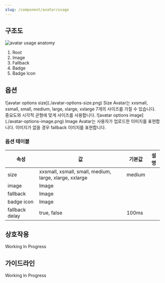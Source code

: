 ```yaml
---
slug: /component/avatar/usage
---
```


## 구조도

<Anatomy>![avatar usage anatomy](./avatar-style-anatomy.png)</Anatomy>

1. Root
2. Image
3. Fallback
4. Badge
5. Badge Icon

## 옵션

<HalfCard>
  <HalfCardImageCell>
    ![avatar options size](./avatar-options-size.png)
  </HalfCardImageCell>
  <HalfCardDescriptionCell>
    <HalfCardDescriptionTitle>Size</HalfCardDescriptionTitle>
    <HalfCardDescription>
      Avatar는 xxsmall, xsmall, small, medium, large, xlarge, xxlarge 7개의
      사이즈를 가질 수 있습니다. 중요도와 시각적 균형에 맞게 사이즈를
      사용합니다.
    </HalfCardDescription>
  </HalfCardDescriptionCell>
</HalfCard>

<HalfCard>
  <HalfCardImageCell>
    ![avatar options image](./avatar-options-image.png)
  </HalfCardImageCell>
  <HalfCardDescriptionCell>
    <HalfCardDescriptionTitle>Image</HalfCardDescriptionTitle>
    <HalfCardDescription>
      Avatar는 사용자가 업로드한 이미지를 표현합니다. 이미지가 없을 경우
      fallback 이미지를 표현합니다.
    </HalfCardDescription>
  </HalfCardDescriptionCell>
</HalfCard>

### 옵션 테이블

| 속성           | 값                                                     | 기본값 | 설명 |
| -------------- | ------------------------------------------------------ | ------ | ---- |
| size           | xxsmall, xsmall, small, medium, large, xlarge, xxlarge | medium |      |
| image          | Image                                                  |        |      |
| fallback       | Image                                                  |        |      |
| badge icon     | Image                                                  |        |      |
| fallback delay | true, false                                            | 100ms  |      |

## 상호작용

Working In Progress

## 가이드라인

Working In Progress
